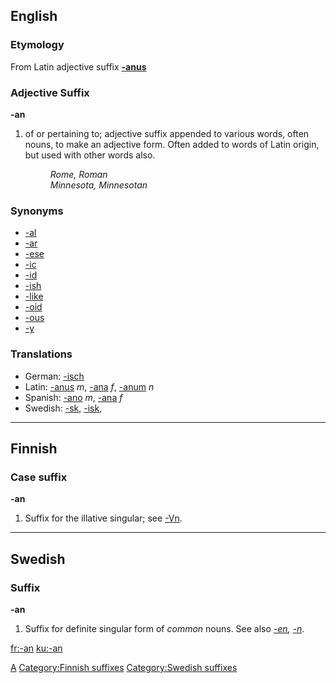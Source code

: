 ==English==
===Etymology===
From Latin adjective suffix '''[[-anus]]'''
===Adjective Suffix===

'''-an'''

# of or pertaining to; adjective suffix appended to various words, often nouns, to make an adjective form.  Often added to words of Latin origin, but used with other words also.
#: ''Rome, Roman''
#: ''Minnesota, Minnesotan''

===Synonyms===
*[[-al]]
*[[-ar]]
*[[-ese]]
*[[-ic]]
*[[-id]]
*[[-ish]]
*[[-like]]
*[[-oid]]
*[[-ous]]
*[[-y]]

===Translations===
*German: [[-isch]]
*Latin: [[-anus]] ''m'', [[-ana]] ''f'', [[-anum]] ''n''
*Spanish: [[-ano]] ''m'', [[-ana]] ''f''
*Swedish: [[-sk]], [[-isk]], 

----
==Finnish==

===Case suffix===
'''-an'''

# Suffix for the illative singular; see [[-Vn]].

----
==Swedish==
===Suffix===
'''-an'''

#Suffix for definite singular form of ''common'' nouns. See also ''[[-en]], [[-n]]''.

[[Category:English suffixes|A]]
[[Category:Finnish suffixes]]
[[Category:Swedish suffixes]]

[[fr:-an]]
[[ku:-an]]